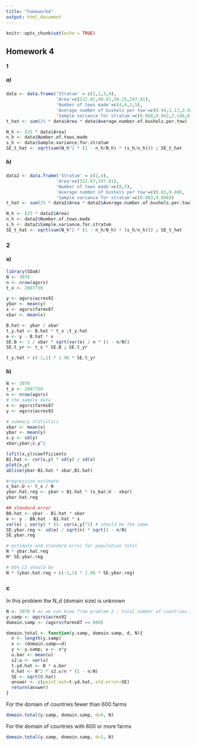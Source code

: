 ```yaml
---
title: "homework4"
output: html_document
---
```


```r
knitr::opts_chunk$set(echo = TRUE)
```

## Homework 4

#### 1 
##### a)
```r
data <- data.frame('Stratum' = c(1,2,3,4),
                   'Area'=c(222.81,49.61,50.25,197.81),
                   'Number of tows made'=c(4,6,3,5),
                   'Average number of bushels per tow'=c(0.44,1.17,3.92,1.80),
                   'Sample variance for stratum'=c(0.068,0.042,2.146,0.794))
t_hat <- sum(25 * data$Area * data$Average.number.of.bushels.per.tow) ; t_hat

N_h <- (25 * data$Area)
n_h <- data$Number.of.tows.made
s_h <- data$Sample.variance.for.stratum
SE_t_hat <- sqrt(sum(N_h^2 * (1 - n_h/N_h) * (s_h/n_h))) ; SE_t_hat
```


##### b)
```r
data2 <- data.frame('Stratum' = c(1,4),
                   'Area'=c(322.67,197.81),
                   'Number of tows made'=c(8,5),
                   'Average number of bushels per tow'=c(0.63,0.40),
                   'Sample variance for stratum'=c(0.083,0.046))
t_hat <- sum(25 * data2$Area * data2$Average.number.of.bushels.per.tow) ; t_hat

N_h <- (25 * data2$Area)
n_h <- data2$Number.of.tows.made
s_h <- data2$Sample.variance.for.stratum
SE_t_hat <- sqrt(sum(N_h^2 * (1 - n_h/N_h) * (s_h/n_h))) ; SE_t_hat
```



### 2 
#### a)
```r
library(SDaA)
N <- 3078
n <- nrow(agsrs)
t_x <- 2087759

y <- agsrs$acres92 
ybar <- mean(y)
x <- agsrs$farms87
xbar <- mean(x)

B.hat <- ybar / xbar
t_y.hat <- B.hat * t_x ;t_y.hat 
e <- y - B.hat * x
SE.B <- 1 / xbar * sqrt(var(e) / n * (1 - n/N))
SE.t_yr <- t_x * SE.B ; SE.t_yr
```
```r
t_y.hat + c(-1,1) * 1.96 * SE.t_yr
```

#### b)
```r
N <- 3078
t_x <- 2087759
n <- nrow(agsrs)
# the sample data
x <- agsrs$farms87
y <- agsrs$acres92

# summary statistics
xbar <- mean(x)
ybar <- mean(y)
s.y <- sd(y)
xbar;ybar;s.y^2
```
```r
lsfit(x,y)$coefficients
B1.hat <- cor(x,y) * sd(y) / sd(x)
plot(x,y)
abline(ybar-B1.hat * xbar,B1.hat)
```
```r
#regression estimate
x_bar.U <- t_x / N
ybar.hat.reg <- ybar + B1.hat * (x_bar.U - xbar)
ybar.hat.reg
```

```r
## standard error
B0.hat <- ybar - B1.hat * xbar
e <- y - B0.hat - B1.hat * x
var(e) ; var(y) * (1- cor(x,y)^2) # should be the same
SE.ybar.reg <- sd(e) / sqrt(n) * sqrt(1 - n/N)
SE.ybar.reg
```
```r
# estimate and standard error for population total
N * ybar.hat.reg
N* SE.ybar.reg
```

```r
# 95% CI should be 
N * (ybar.hat.reg + c(-1,1) * 1.96 * SE.ybar.reg)
```

### c

In this problem the N_d (domain size) is unknown
```r
N <- 3078 # as we can know from problem 2 : total number of countries in the United States
y.samp <- agsrs$acres92
domain.samp <- (agsrs$farms87 >= 600)

domain.total <- function(y.samp, domain.samp, d, N){
  n <- length(y.samp)
  x <- (domain.samp==d)
  y <- y.samp; u <- x*y
  u.bar <- mean(u)
  s2.u <- var(u)
  t.yd.hat <- N * u.bar
  V.hat <- N^2 * s2.u/n * (1 - n/N)
  SE <- sqrt(V.hat)
  answer <- c(point.est=t.yd.hat, std.error=SE)
  return(answer)
}
```

For the domain of countries fewer than 600 farms
```r
domain.total(y.samp, domain.samp, d=0, N)
```

For the domain of countries with 600 or more farms
```r
domain.total(y.samp, domain.samp, d=1, N)
```

